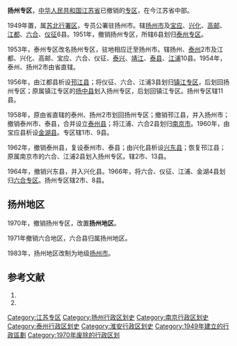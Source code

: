 '''扬州专区'''，[[中华人民共和国|中华人民共和国]][[江苏省|江苏省]]已撤销的[[专区|专区]]，在今江苏省中部。

1949年置，属[[苏北行署区|苏北行署区]]，专员公署驻扬州市。辖[[扬州市|扬州市]]及[[宝应县|宝应]]、[[兴化县_(江苏)|兴化]]、[[高邮县|高邮]]、[[江都县|江都]]、[[六合县|六合]]、[[仪征县|仪征]]6县。1951年，撤销扬州专区，所辖6县划归[[泰州专区|泰州专区]]。

1953年，泰州专区改名扬州专区，驻地相应迁至扬州市。辖扬州、[[泰州市|泰州]]2市及江都、兴化、高邮、宝应、六合、仪征、[[泰兴县|泰兴]]、[[靖江县|靖江]]、[[泰县_(江苏省)|泰县]]、[[江浦县|江浦]]10县。1954年，泰州、扬州2市由省直辖。

1956年，由江都县析设[[邗江县|邗江县]]；将仪征、六合、江浦3县划归[[镇江专区|镇江专区]]，后划回扬州专区；原属镇江专区的[[扬中县|扬中县]]划入扬州专区，后划回镇江专区。扬州专区辖11县。

1958年，原由省直辖的泰州、扬州2市划回扬州专区；撤销邗江县，并入扬州市；撤销泰州市、泰县，合并设立[[泰州县|泰州县]]；将江浦、六合2县划归[[南京市|南京市]]。1960年，由宝应县析设[[金湖县|金湖县]]。专区辖1市、9县。

1962年，撤销泰州县，复设泰州市、泰县；由兴化县析设[[兴东县|兴东县]]；恢复邗江县；原属南京市的六合、江浦2县划入扬州专区。辖2市、13县。

1964年，撤销兴东县，并入兴化县。1966年，将六合、仪征、江浦、金湖4县划归[[六合专区|六合专区]]。扬州专区辖2市、8县。

== 扬州地区 ==
1970年，撤销扬州专区，改置'''扬州地区'''。

1971年撤销六合地区，六合县归属扬州地区。

1983年，扬州地区改制为地级[[扬州市|扬州市]]。

== 参考文献 ==
# {{Cite book | author = 戴均良等 | title = 《中国古今地名大词典》 | location = 上海 | publisher = 上海辞书出版社 | date = 2005 | language = zh-hans }}
# {{Cite book | author = 史为乐 | title = 《中华人民共和国政区沿革（1949-2002）》 | location = 北京 | publisher = 人民出版社 | date = 2006 | language = zh-hans }}

{{江苏省历史二级政区|nocat}}
{{中华人民共和国行政区划小作品}}
[[Category:江苏专区|Category:江苏专区]]
[[Category:扬州行政区划史|Category:扬州行政区划史]]
[[Category:南京行政区划史|Category:南京行政区划史]]
[[Category:泰州行政区划史|Category:泰州行政区划史]]
[[Category:淮安行政区划史|Category:淮安行政区划史]]
[[Category:1949年建立的行政區劃|Category:1949年建立的行政區劃]]
[[Category:1970年废除的行政区划|Category:1970年废除的行政区划]]